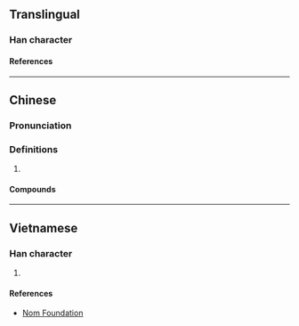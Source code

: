 {{also|旭}}
{{character info}}
==Translingual==

===Han character===
{{Han char|rn=72|rad=日|as=02|sn=6|four=60417|canj=AKN|ids=⿱日九}}

====References====
{{Han ref|kx=0490.041|hdz=21485.060|uh=65EF}}

----

==Chinese==
{{zh-forms}}

===Pronunciation===
{{zh-pron
|m=lá
|c=lo1
|cat=
}}

===Definitions===
{{zh-hanzi}}

# {{zh-only|旮旯}}

====Compounds====
{{zh-der|山旮旯子|旮旯兒|旮旯}}

----

==Vietnamese==

===Han character===
{{vi-readings|rs=日02|reading=lạp}}

# {{rfdef|vi|sort=日02}}

====References====
* [http://nomfoundation.org/common/nom_details.php?codepoint=65ef Nom Foundation]